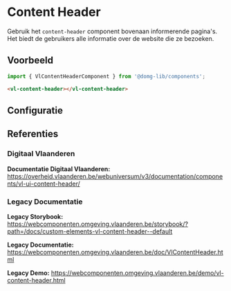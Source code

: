 
# Content Header

Gebruik het `content-header` component bovenaan informerende pagina's. Het biedt de gebruikers alle informatie over de website die ze bezoeken.

## Voorbeeld

```js
import { VlContentHeaderComponent } from '@domg-lib/components';
```

```html
<vl-content-header></vl-content-header>
```

<DocsStory id="components-content-header--content-header-default" />

## Configuratie

<ArgsTable story={PRIMARY_STORY} />

## Referenties

### Digitaal Vlaanderen

**Documentatie Digitaal Vlaanderen:** https://overheid.vlaanderen.be/webuniversum/v3/documentation/components/vl-ui-content-header/

### Legacy Documentatie

**Legacy Storybook:** https://webcomponenten.omgeving.vlaanderen.be/storybook/?path=/docs/custom-elements-vl-content-header--default

**Legacy Documentatie:** https://webcomponenten.omgeving.vlaanderen.be/doc/VlContentHeader.html

**Legacy Demo:** https://webcomponenten.omgeving.vlaanderen.be/demo/vl-content-header.html
